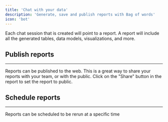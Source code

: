 ```yaml
---
title: 'Chat with your data'
description: 'Generate, save and publish reports with Bag of words'
icon: 'bot'
---
```


Each chat session that is created will point to a report. A report will include all the generated tables, data models, visualizations, and more.

## Publish reports
---

Reports can be published to the web. This is a great way to share your reports with your team, or with the public. Click on the "Share" button in the report to set the report to public.

## Schedule reports
---

Reports can be scheduled to be rerun at a specific time